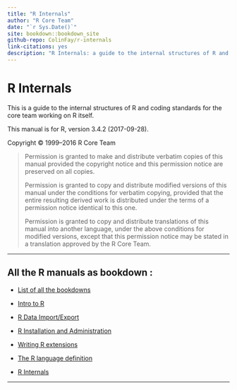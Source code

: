 ```yaml
--- 
title: "R Internals"
author: "R Core Team"
date: "`r Sys.Date()`"
site: bookdown::bookdown_site
github-repo: ColinFay/r-internals
link-citations: yes
description: "R Internals: a guide to the internal structures of R and coding standards for the core team working on R itself."
---
```

# R Internals {-}
<p>This is a guide to the internal structures of R and coding standards for the core team working on R itself.</p>
<p>This manual is for R, version 3.4.2 (2017-09-28).</p>
<p>Copyright © 1999–2016 R Core Team</p>
<blockquote>
<p>Permission is granted to make and distribute verbatim copies of this manual provided the copyright notice and this permission notice are preserved on all copies.</p>
<p>Permission is granted to copy and distribute modified versions of this manual under the conditions for verbatim copying, provided that the entire resulting derived work is distributed under the terms of a permission notice identical to this one.</p>
<p>Permission is granted to copy and distribute translations of this manual into another language, under the above conditions for modified versions, except that this permission notice may be stated in a translation approved by the R Core Team.</p>
</blockquote>
<hr />

<h2>All the R manuals as bookdown : </h2>

+ [List of all the bookdowns](http://colinfay.me/r-manuals/)

+ [Intro to R](http://colinfay.me/intro-to-r/)

+ [R Data Import/Export](http://colinfay.me/r-data-import-export/)

+ [R Installation and Administration](http://colinfay.me/r-installation-administration/)

+ [Writing R extensions](http://colinfay.me/writing-r-extensions/)

+ [The R language definition](http://colinfay.me/r-language-definition/)

+ [R Internals](http://colinfay.me/r-internals/)

<hr>

<p><a href="" id="R-Internal-Structures"></a> <a href="" id="R-Internal-Structures-1"></a></p>
<div id="calibre_pb_3" class="calibre6">

</div>



